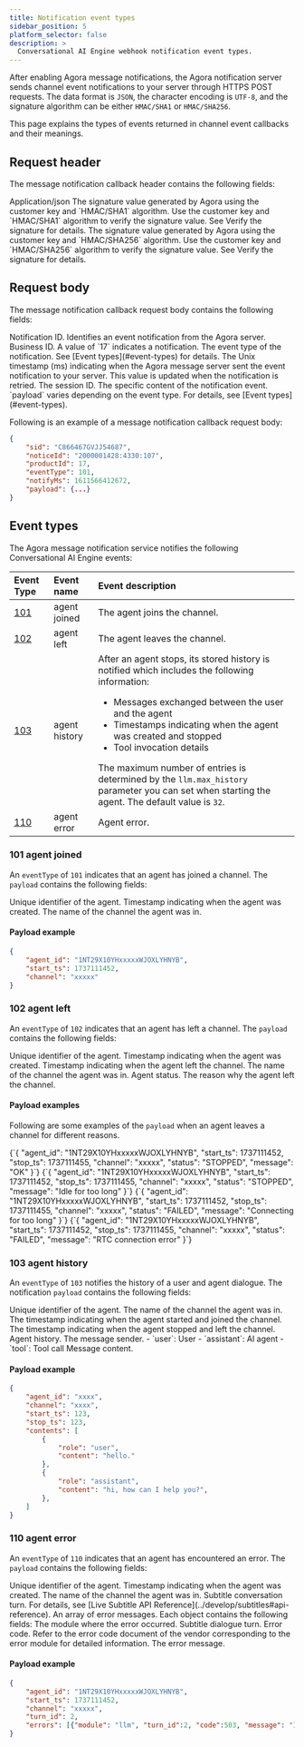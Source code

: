 ```yaml
---
title: Notification event types
sidebar_position: 5
platform_selector: false
description: >
  Conversational AI Engine webhook notification event types.
---
```



After enabling Agora message notifications, the Agora notification server sends channel event notifications to your server through HTTPS POST requests. The data format is `JSON`, the character encoding is `UTF-8`, and the signature algorithm can be either `HMAC/SHA1` or `HMAC/SHA256`.

This page explains the types of events returned in channel event callbacks and their meanings.

## Request header

The message notification callback header contains the following fields:

<ParameterList title="Header">
  <Parameter name="Content-Type" type="string">
    Application/json
  </Parameter>
  
  <Parameter name="Agora-Signature" type="string">
    The signature value generated by Agora using the customer key and `HMAC/SHA1` algorithm. Use the customer key and `HMAC/SHA1` algorithm to verify the signature value. See Verify the signature for details.
  </Parameter>
  
  <Parameter name="Agora-Signature-V2" type="string">
    The signature value generated by Agora using the customer key and `HMAC/SHA256` algorithm. Use the customer key and `HMAC/SHA256` algorithm to verify the signature value. See Verify the signature for details.
  </Parameter>
</ParameterList>

## Request body

The message notification callback request body contains the following fields:

<ParameterList>
  <Parameter name="noticeId" type="string">
    Notification ID. Identifies an event notification from the Agora server.
  </Parameter>
  
  <Parameter name="productId" type="integer">
    Business ID. A value of `17` indicates a <Vpd k="NAME" /> notification.
  </Parameter>
  
  <Parameter name="eventType" type="integer">
    The event type of the notification. See [Event types](#event-types) for details.
  </Parameter>
  
  <Parameter name="notifyMs" type="integer">
    The Unix timestamp (ms) indicating when the Agora message server sent the event notification to your server. This value is updated when the notification is retried.
  </Parameter>
  
  <Parameter name="sid" type="string">
    The session ID.
  </Parameter>
  
  <Parameter name="payload" type="object">
    The specific content of the notification event. `payload` varies depending on the event type. For details, see [Event types](#event-types).
  </Parameter>
</ParameterList>

Following is an example of a message notification callback request body:

```json
{
    "sid": "C866467GVJJ54687",
    "noticeId": "2000001428:4330:107",
    "productId": 17,
    "eventType": 101,
    "notifyMs": 1611566412672,
    "payload": {...}
}
```

## Event types

The Agora message notification service notifies the following Conversational AI Engine events:

| Event Type | Event name  | Event description          |
|:-----------|:------------|:----------------------------|
| [101](#101-agent-joined) | agent joined | The agent joins the channel. |
| [102](#102-agent-left)   | agent left   | The agent leaves the channel. |
| [103](#103-agent-history)   | agent history   | After an agent stops, its stored history is notified which includes the following information:<ul><li>Messages exchanged between the user and the agent</li><li>Timestamps indicating when the agent was created and stopped</li><li>Tool invocation details</li></ul> The maximum number of entries is determined by the `llm.max_history` parameter you can set when starting the agent. The default value is `32`. |
| [110](#110-agent-error)  | agent error  | Agent error. |

### 101 agent joined

An `eventType` of `101` indicates that an agent has joined a channel. The `payload` contains the following fields:

<ParameterList title="payload">
  <Parameter name="agent_id" type="string">
    Unique identifier of the agent.
  </Parameter>

  <Parameter name="start_ts" type="integer">
    Timestamp indicating when the agent was created.
  </Parameter>
  
  <Parameter name="channel" type="string">
    The name of the channel the agent was in.
  </Parameter>  
</ParameterList>

#### Payload example

```json
{
    "agent_id": "1NT29X10YHxxxxxWJOXLYHNYB",
    "start_ts": 1737111452,
    "channel": "xxxxx"
}
```

### 102 agent left

An `eventType` of `102` indicates that an agent has left a channel. The `payload` contains the following fields:

<ParameterList title="payload">
  <Parameter name="agent_id" type="string">
    Unique identifier of the agent.
  </Parameter>

  <Parameter name="start_ts" type="integer">
    Timestamp indicating when the agent was created.
  </Parameter>

  <Parameter name="stop_ts" type="integer">
    Timestamp indicating when the agent left the channel.
  </Parameter>

  <Parameter name="channel" type="string">
    The name of the channel the agent was in.
  </Parameter>  

  <Parameter name="status" type="string">
    Agent status.
  </Parameter>

  <Parameter name="message" type="string">
    The reason why the agent left the channel.
  </Parameter>  
</ParameterList>

#### Payload examples

Following are some examples of the `payload` when an agent leaves a channel for different reasons.

<Tabs>
  <TabItem value="tab1" label="Agent manually stopped">
    <CodeBlock language="json">
{`{
   "agent_id": "1NT29X10YHxxxxxWJOXLYHNYB",
   "start_ts": 1737111452,
   "stop_ts": 1737111455,
   "channel": "xxxxx",
   "status": "STOPPED",
   "message": "OK"
}`}
    </CodeBlock>
  </TabItem>

  <TabItem value="tab2" label="Agent idle timeout">
    <CodeBlock language="json">
{`{
   "agent_id": "1NT29X10YHxxxxxWJOXLYHNYB",
   "start_ts": 1737111452,
   "stop_ts": 1737111455,
   "channel": "xxxxx",
   "status": "STOPPED",
   "message": "Idle for too long"
}`}
    </CodeBlock>
  </TabItem>

  <TabItem value="tab3" label="Agent error">
    <CodeBlock language="json">
{`{
   "agent_id": "1NT29X10YHxxxxxWJOXLYHNYB",
   "start_ts": 1737111452,
   "stop_ts": 1737111455,
   "channel": "xxxxx",
   "status": "FAILED",
   "message": "Connecting for too long"
}`}
    </CodeBlock>
  </TabItem>

  <TabItem value="tab4" label="RTC connection error">
    <CodeBlock language="json">
{`{
   "agent_id": "1NT29X10YHxxxxxWJOXLYHNYB",
   "start_ts": 1737111452,
   "stop_ts": 1737111455,
   "channel": "xxxxx",
   "status": "FAILED",
   "message": "RTC connection error"
}`}
    </CodeBlock>
  </TabItem>
</Tabs>

### 103 agent history

An `eventType` of `103` notifies the history of a user and agent dialogue. The notification `payload` contains the following fields:

<ParameterList title="payload">
  <Parameter name="agent_id" type="string">
    Unique identifier of the agent.
  </Parameter>

  <Parameter name="channel" type="string">
    The name of the channel the agent was in.
  </Parameter>
  
  <Parameter name="start_ts" type="integer">
    The timestamp indicating when the agent started and joined the channel.
  </Parameter>

  <Parameter name="stop_ts" type="integer">
    The timestamp indicating when the agent stopped and left the channel.
  </Parameter>

  <Parameter name="contents" type="array">
    Agent history.
    <Parameter name="role" type="string" possibleValues="user,assistant,tool">
      The message sender.
      - `user`: User
      - `assistant`: AI agent
      - `tool`: Tool call
    </Parameter>
    <Parameter name="content" type="string">
      Message content.
    </Parameter>
  </Parameter>
</ParameterList>

#### Payload example 

```json
{
    "agent_id": "xxxx",
    "channel": "xxxx",
    "start_ts": 123,
    "stop_ts": 123,
    "contents": [
        {
            "role": "user",
            "content": "hello."
        },
        {
            "role": "assistant",
            "content": "hi, how can I help you?",
        },
    ]
}
```

### 110 agent error

An `eventType` of `110` indicates that an agent has encountered an error. The `payload` contains the following fields:

<ParameterList title="payload">
  <Parameter name="agent_id" type="string">
    Unique identifier of the agent.
  </Parameter>

  <Parameter name="start_ts" type="integer">
    Timestamp indicating when the agent was created.
  </Parameter>
  
  <Parameter name="channel" type="string">
    The name of the channel the agent was in.
  </Parameter>  

  <Parameter name="turn_id" type="string">
    Subtitle conversation turn. For details, see [Live Subtitle API Reference](../develop/subtitles#api-reference).
  </Parameter>  

  <Parameter name="errors" type="array">
    An array of error messages. Each object contains the following fields: 
    <Parameter name="module" type="string">
      The module where the error occurred.
    </Parameter>
    <Parameter name="turn_id" type="integer">
      Subtitle dialogue turn.
    </Parameter>
    <Parameter name="code" type="integer">
      Error code. Refer to the error code document of the vendor corresponding to the error module for detailed information.
    </Parameter>
    <Parameter name="message" type="string">
      The error message.
    </Parameter>
  </Parameter>  
</ParameterList>

#### Payload example 

```json
{
    "agent_id": "1NT29X10YHxxxxxWJOXLYHNYB",
    "start_ts": 1737111452,
    "channel": "xxxxx",
    "turn_id": 2,
    "errors": [{"module": "llm", "turn_id":2, "code":503, "message": "Insufficient balance."}],
}
```